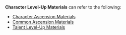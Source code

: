 {{Disambiguation}}
'''Character Level-Up Materials''' can refer to the following:
* [[Character Ascension Materials]]
* [[Common Ascension Materials]]
* [[Talent Level-Up Materials]]
